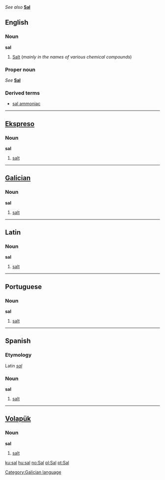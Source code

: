 ''See also'' '''[[Sal]]'''

==English==
===Noun===
'''sal'''

#[[Salt]] (''mainly in the names of various chemical compounds'')

===Proper noun===
''See'' '''[[Sal]]'''

===Derived terms===
*[[sal ammoniac]]

----
==[[Ekspreso]]==
===Noun===
'''sal'''

#[[salt]]

----
==[[Galician]]==
===Noun===
'''sal'''

#[[salt]]

[[Category:Galician language]]

----
==Latin==
===Noun===
'''sal'''

#[[salt]]

----
==Portuguese==
===Noun===
'''sal'''

#[[salt]]

----
==Spanish==
===Etymology===
Latin ''[[sal#Latin|sal]]''

===Noun===
'''sal'''

#[[salt]]

----

==[[Volapük]]== 
===Noun===
'''sal'''

#[[salt]]

[[ku:sal]]
[[hu:sal]]
[[no:Sal]]
[[pl:Sal]]
[[pt:Sal]]